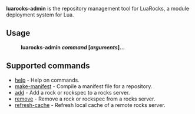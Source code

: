 '''luarocks-admin''' is the repository management tool for LuaRocks, a module deployment system for Lua.

== Usage ==

:'''luarocks-admin ''command'' <nowiki>[</nowiki>''arguments''<nowiki>]</nowiki>...'''

== Supported commands ==

* [[help.wiki|help]] - Help on commands.
* [[make-manifest.wiki|make-manifest]] - Compile a manifest file for a repository.
* [[add.wiki|add]] - Add a rock or rockspec to a rocks server.
* [[remove_(luarocks-admin).wiki|remove]] - Remove a rock or rockspec from a rocks server.
* [[refresh-cache.wiki|refresh-cache]] - Refresh local cache of a remote rocks server.
